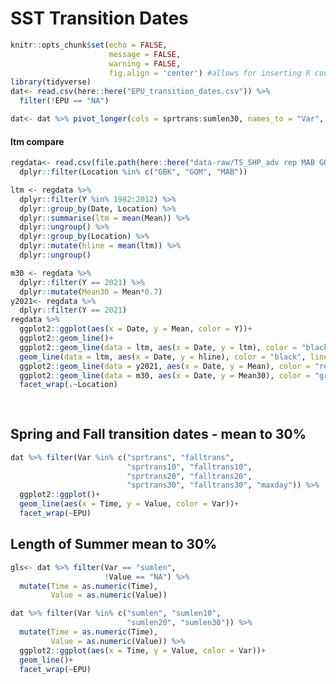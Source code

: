 # SST Transition Dates


```r
knitr::opts_chunk$set(echo = FALSE,
                      message = FALSE,
                      warning = FALSE,
                      fig.align = 'center') #allows for inserting R code into captions
library(tidyverse)
dat<- read.csv(here::here("EPU_transition_dates.csv")) %>% 
  filter(!EPU == "NA")

dat<- dat %>% pivot_longer(cols = sprtrans:sumlen30, names_to = "Var", values_to = "Value")
```

#### ltm compare

```r
regdata<- read.csv(file.path(here::here("data-raw/TS_SHP_adv rep MAB GOM GBK NES SCSPoly.csv"))) %>%
  dplyr::filter(Location %in% c("GBK", "GOM", "MAB"))

ltm <- regdata %>% 
  dplyr::filter(Y %in% 1982:2012) %>% 
  dplyr::group_by(Date, Location) %>% 
  dplyr::summarise(ltm = mean(Mean)) %>% 
  dplyr::ungroup() %>% 
  dplyr::group_by(Location) %>% 
  dplyr::mutate(hline = mean(ltm)) %>% 
  dplyr::ungroup()

m30 <- regdata %>% 
  dplyr::filter(Y == 2021) %>% 
  dplyr::mutate(Mean30 = Mean*0.7)
y2021<- regdata %>% 
  dplyr::filter(Y == 2021)
regdata %>% 
  ggplot2::ggplot(aes(x = Date, y = Mean, color = Y))+
  ggplot2::geom_line()+
  ggplot2::geom_line(data = ltm, aes(x = Date, y = ltm), color = "black") +
  geom_line(data = ltm, aes(x = Date, y = hline), color = "black", linetype = "dashed" )+
  ggplot2::geom_line(data = y2021, aes(x = Date, y = Mean), color = "red" ) +
  ggplot2::geom_line(data = m30, aes(x = Date, y = Mean30), color = "green" )+
  facet_wrap(.~Location)
  
  
```

## Spring and Fall transition dates - mean to 30%

```r
dat %>% filter(Var %in% c("sprtrans", "falltrans",
                          "sprtrans10", "falltrans10",
                          "sprtrans20", "falltrans20",
                          "sprtrans30", "falltrans30", "maxday")) %>% 
  ggplot2::ggplot()+
  geom_line(aes(x = Time, y = Value, color = Var))+
  facet_wrap(~EPU)
```

## Length of Summer mean to 30%

```r
gls<- dat %>% filter(Var == "sumlen", 
                     !Value == "NA") %>% 
  mutate(Time = as.numeric(Time), 
         Value = as.numeric(Value))

dat %>% filter(Var %in% c("sumlen", "sumlen10", 
                          "sumlen20", "sumlen30")) %>%
  mutate(Time = as.numeric(Time), 
         Value = as.numeric(Value)) %>% 
  ggplot2::ggplot(aes(x = Time, y = Value, color = Var))+
  geom_line()+
  facet_wrap(~EPU)


```


